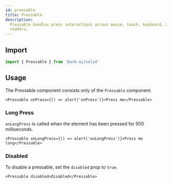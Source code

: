 ```yaml
---
id: pressable
title: Pressable
description:
  Pressable handles press interactions across mouse, touch, keyboard, and screen
  readers.
---
```



## Import

```ts
import { Pressable } from '@ark-ui/solid'
```

## Usage

The Pressable component consists only of the `Pressable` component.

```tsx
<Pressable onPress={() => alert('onPress')}>Press me</Pressable>
```

### Long Press

`onLongPress` is called when the element has been pressed for 500 milliseconds.

```tsx
<Pressable onLongPress={() => alert('onLongPress')}>Press me long</Pressable>
```

### Disabled

To disable a pressable, set the `disabled` prop to `true`.

```tsx
<Pressable disabled>Disabled</Pressable>
```
